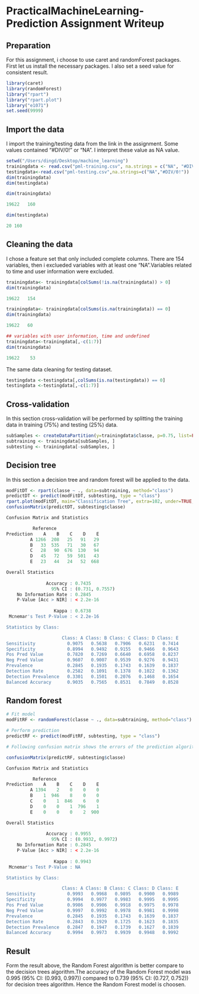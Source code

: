 # PracticalMachineLearning-Prediction Assignment Writeup
Preparation
--------------------------------
For this assignment, i choose to use caret and randomForest packages. First let us install the necessary packages. I also set a seed value for consistent result.

```r
library(caret)
library(randomForest)
library("rpart")
library("rpart.plot")
library("e1071")
set.seed(9999)
```
Import the data
--------------------------------
I import the training/testing data from the link in the assignment. Some values contained "#DIV/0!" or "NA". I interpret these value as NA value.

```r
setwd("/Users/dingd/Desktop/machine_learning")
trainingdata <- read.csv("pml-training.csv", na.strings = c("NA", "#DIV/0!"))
testingdata<-read.csv("pml-testing.csv",na.strings=c("NA","#DIV/0!"))
dim(trainingdata)
dim(testingdata)
```
```r
dim(trainingdata)
```
```r
19622   160
```
```r
dim(testingdata)
```
```r
20 160
```
Cleaning the data
--------------------------------
I chose a feature set that only included complete columns. There are 154 variables, then i exclueded variables with  at least one “NA”.Variables related to time and user information were excluded.
```r
trainingdata<- trainingdata[colSums(!is.na(trainingdata)) > 0]
dim(trainingdata)
```
```r
19622   154
```
```r
trainingdata<- trainingdata[colSums(is.na(trainingdata)) == 0]
dim(trainingdata)
```
```r
19622   60
```

```r
## variables with user information, time and undefined
trainingdata<-trainingdata[,-c(1:7)]
dim(trainingdata)
```

```r
19622    53
```

The same data cleaning for testing dataset.
```r
testingdata <-testingdata[,colSums(is.na(testingdata)) == 0]
testingdata <-testingdata[,-c(1:7)]
```
Cross-validation
--------------------------------
In this section cross-validation will be performed by splitting the training data in training (75%) and testing (25%) data.
```r
subSamples <- createDataPartition(y=trainingdata$classe, p=0.75, list=FALSE)
subtraining <- trainingdata[subSamples, ] 
subtesting <- trainingdata[-subSamples, ]
```

Decision tree
--------------------------------
In this section a decision tree and random forest will be applied to the data.

```r
modFitDT <- rpart(classe ~ ., data=subtraining, method="class")
predictDT <- predict(modFitDT, subtesting, type = "class")
rpart.plot(modFitDT, main="Classification Tree", extra=102, under=TRUE, faclen=0)
confusionMatrix(predictDT, subtesting$classe)
```

```r
Confusion Matrix and Statistics

          Reference
Prediction    A    B    C    D    E
         A 1266  208   25   91   29
         B   33  535   71   30   67
         C   28   90  676  130   94
         D   45   72   59  501   43
         E   23   44   24   52  668

Overall Statistics
                                         
               Accuracy : 0.7435         
                 95% CI : (0.731, 0.7557)
    No Information Rate : 0.2845         
    P-Value [Acc > NIR] : < 2.2e-16      
                                         
                  Kappa : 0.6738         
 Mcnemar's Test P-Value : < 2.2e-16      

Statistics by Class:

                     Class: A Class: B Class: C Class: D Class: E
Sensitivity            0.9075   0.5638   0.7906   0.6231   0.7414
Specificity            0.8994   0.9492   0.9155   0.9466   0.9643
Pos Pred Value         0.7820   0.7269   0.6640   0.6958   0.8237
Neg Pred Value         0.9607   0.9007   0.9539   0.9276   0.9431
Prevalence             0.2845   0.1935   0.1743   0.1639   0.1837
Detection Rate         0.2582   0.1091   0.1378   0.1022   0.1362
Detection Prevalence   0.3301   0.1501   0.2076   0.1468   0.1654
Balanced Accuracy      0.9035   0.7565   0.8531   0.7849   0.8528
```

Random forest
--------------------------------

```r
# Fit model
modFitRF <- randomForest(classe ~ ., data=subtraining, method="class")

# Perform prediction
predictRF <- predict(modFitRF, subtesting, type = "class")

# Following confusion matrix shows the errors of the prediction algorithm.

confusionMatrix(predictRF, subtesting$classe)
```
```r
Confusion Matrix and Statistics

          Reference
Prediction    A    B    C    D    E
         A 1394    2    0    0    0
         B    1  946    8    0    0
         C    0    1  846    6    0
         D    0    0    1  796    1
         E    0    0    0    2  900

Overall Statistics
                                          
               Accuracy : 0.9955          
                 95% CI : (0.9932, 0.9972)
    No Information Rate : 0.2845          
    P-Value [Acc > NIR] : < 2.2e-16       
                                          
                  Kappa : 0.9943          
 Mcnemar's Test P-Value : NA              

Statistics by Class:

                     Class: A Class: B Class: C Class: D Class: E
Sensitivity            0.9993   0.9968   0.9895   0.9900   0.9989
Specificity            0.9994   0.9977   0.9983   0.9995   0.9995
Pos Pred Value         0.9986   0.9906   0.9918   0.9975   0.9978
Neg Pred Value         0.9997   0.9992   0.9978   0.9981   0.9998
Prevalence             0.2845   0.1935   0.1743   0.1639   0.1837
Detection Rate         0.2843   0.1929   0.1725   0.1623   0.1835
Detection Prevalence   0.2847   0.1947   0.1739   0.1627   0.1839
Balanced Accuracy      0.9994   0.9973   0.9939   0.9948   0.9992
```

Result
--------------------------------
Form the result above, the Random Forest algorithm is better compare to the decision trees algorithm.The accuracy of the Random Forest model was 0.995 (95% CI: (0.993, 0.997)) compared to 0.739 (95% CI: (0.727, 0.752)) for decision trees algorithm. Hence the Random Forest model is choosen.


